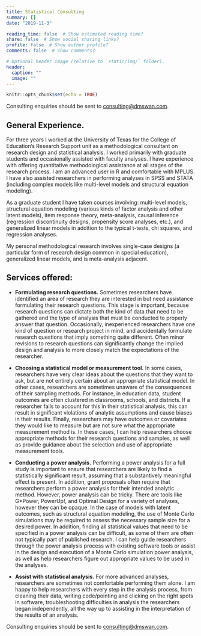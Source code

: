 ```yaml
---
title: Statistical Consulting
summary: []
date: "2019-11-3"

reading_time: false  # Show estimated reading time?
share: false  # Show social sharing links?
profile: false  # Show author profile?
comments: false  # Show comments?

# Optional header image (relative to `static/img/` folder).
header:
  caption: ""
  image: ""
---
```

```r
knitr::opts_chunk$set(echo = TRUE)
```

Consulting enquiries should be sent to [consulting@dmswan.com](mailto:consulting@dmswan.com).

## General Experience. 

For three years I worked at the University of Texas for the College of Education’s Research Support unit as a methodological consultant on research design and statistical analysis. I worked primarily with graduate students and occasionally assisted with faculty analyses. I have experience with offering quantitative methodological assistance at all stages of the research process. I am an advanced user in R and comfortable with MPLUS. I have also assisted researchers in performing analyses in SPSS and STATA (including complex models like multi-level models and structural equation modeling).

As a graduate student I have taken courses involving: multi-level models, structural equation modeling (various kinds of factor analysis and other latent models), item response theory, meta-analysis, causal inference (regression discontinuity designs, propensity score analyses, etc.), and generalized linear models in addition to the typical t-tests, chi squares, and regression analyses.

My personal methodological research involves single-case designs (a particular form of research design common in special education), generalized linear models, and is meta-analysis adjacent.

## Services offered:

* **Formulating research questions.** Sometimes researchers have identified an area of research they are interested in but need assistance formulating their research questions. This stage is important, because research questions can dictate both the kind of data that need to be gathered and the type of analysis that must be conducted to properly answer that question. Occasionally, inexperienced researchers have one kind of question or research project in mind, and accidentally formulate research questions that imply something quite different. Often minor revisions to research questions can significantly change the implied design and analysis to more closely match the expectations of the researcher.

* **Choosing a statistical model or measurement tool.** In some cases, researchers have very clear ideas about the questions that they want to ask, but are not entirely certain about an appropriate statistical model. In other cases, researchers are sometimes unaware of the consequences of their sampling methods. For instance, in education data, student outcomes are often clustered in classrooms, schools, and districts. If a researcher fails to account for this in their statistical analysis, this can result in significant violations of analytic assumptions and cause biases in their results. Finally, researchers may have outcomes or covariates they would like to measure but are not sure what the appropriate measurement method is. In these cases, I can help researchers choose appropriate methods for their research questions and samples, as well as provide guidance about the selection and use of appropriate measurement tools.

* **Conducting a power analysis.** Performing a power analysis for a full study is important to ensure that researchers are likely to find a statistically significant result, assuming that a substantively meaningful effect is present. In addition, grant proposals often require that researchers perform a power analysis for their intended analytic method. However, power analysis can be tricky.  There are tools like G*Power, PowerUp!, and Optimal Design for a variety of analyses, however they can be opaque. In the case of models with latent outcomes, such as structural equation modeling, the use of Monte Carlo simulations may be required to assess the necessary sample size for a desired power. In addition, finding all statistical values that need to be specified in a power analysis can be difficult, as some of them are often not typically part of published research. I can help guide researchers through the power analysis process with existing software tools or assist in the design and execution of a Monte Carlo simulation power analysis, as well as help researchers figure out appropriate values to be used in the analyses.

*	**Assist with statistical analysis.** For more advanced analyses, researchers are sometimes not comfortable performing them alone. I am happy to help researchers with every step in the analysis process, from cleaning their data, writing code/pointing and clicking on the right spots in software, troubleshooting difficulties in analysis the researchers began independently, all the way up to assisting in the interpretation of the results of an analysis.

Consulting enquiries should be sent to [consulting@dmswan.com](mailto:consulting@dmswan.com).